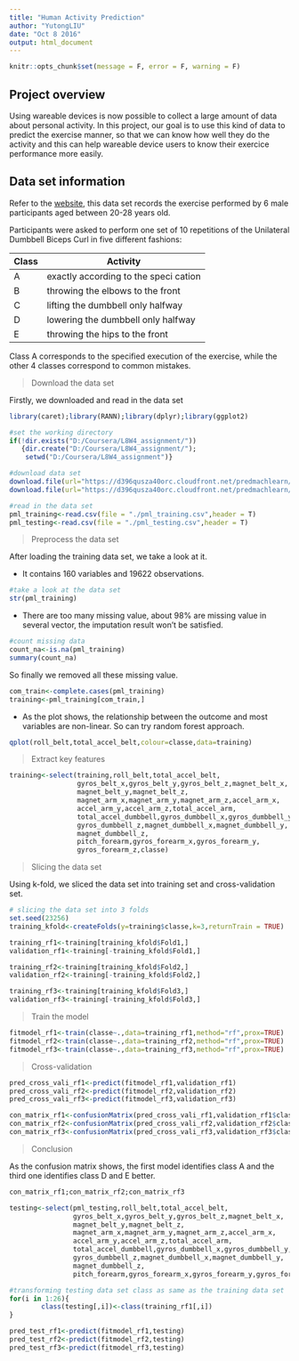 ---
title: "Human Activity Prediction"
author: "YutongLIU"
date: "Oct 8 2016"
output: html_document
---

```{r setup, include=FALSE}
knitr::opts_chunk$set(message = F, error = F, warning = F)
```

## Project overview
Using wareable devices is now possible to collect a large amount of data about personal activity. In this project, our goal is to use this kind of data to predict the exercise manner, so that we can know how well they do the activity and this can help wareable device users to know their exercice performance more easily.

## Data set information
Refer to the [website](http://groupware.les.inf.puc-rio.br/har), this data set records the exercise performed by 6 male participants aged between 20-28 years old.

Participants were asked to perform one set of 10 repetitions of the Unilateral Dumbbell Biceps Curl in  five different fashions: 

Class|Activity
-----|--------
A|exactly according to the speci cation 
B|throwing the elbows to the front
C|lifting the dumbbell only halfway
D|lowering the dumbbell only halfway
E|throwing the hips to the front

Class A corresponds to the specified execution of the exercise, while the other 4 classes correspond to common mistakes.

> Download the data set

Firstly, we downloaded and read in the data set 
```{R download_data}
library(caret);library(RANN);library(dplyr);library(ggplot2)

#set the working directory
if(!dir.exists("D:/Coursera/L8W4_assignment/"))
   {dir.create("D:/Coursera/L8W4_assignment/");
    setwd("D:/Coursera/L8W4_assignment")}

#download data set
download.file(url="https://d396qusza40orc.cloudfront.net/predmachlearn/pml-training.csv",destfile = "./pml_training.csv")
download.file(url="https://d396qusza40orc.cloudfront.net/predmachlearn/pml-testing.csv",destfile = "./pml_testing.csv")

#read in the data set
pml_training<-read.csv(file = "./pml_training.csv",header = T)
pml_testing<-read.csv(file = "./pml_testing.csv",header = T)
```

> Preprocess the data set

After loading the training data set, we take a look at it.

* It contains 160 variables and 19622 observations.

```{r glance of data set,results=F}
#take a look at the data set
str(pml_training)

```

* There are too many missing value, about 98% are missing value in several vector, the imputation result won't be satisfied.
```{R count missing data, results = FALSE}
#count missing data
count_na<-is.na(pml_training)
summary(count_na)

```

So finally we removed all these missing value.
```{R preprocess}
com_train<-complete.cases(pml_training)
training<-pml_training[com_train,]
```

* As the plot shows, the relationship between the outcome and most variables are non-linear. So can try random forest approach.

```{R plot, results=T}
qplot(roll_belt,total_accel_belt,colour=classe,data=training)
```

> Extract key features

```{R extract key features}
training<-select(training,roll_belt,total_accel_belt,
                 gyros_belt_x,gyros_belt_y,gyros_belt_z,magnet_belt_x,
                 magnet_belt_y,magnet_belt_z,
                 magnet_arm_x,magnet_arm_y,magnet_arm_z,accel_arm_x,
                 accel_arm_y,accel_arm_z,total_accel_arm,
                 total_accel_dumbbell,gyros_dumbbell_x,gyros_dumbbell_y,
                 gyros_dumbbell_z,magnet_dumbbell_x,magnet_dumbbell_y,
                 magnet_dumbbell_z,
                 pitch_forearm,gyros_forearm_x,gyros_forearm_y,
                 gyros_forearm_z,classe)

```

> Slicing the data set

Using k-fold, we sliced the data set into training set and cross-validation set.
```{R slicing data set}
# slicing the data set into 3 folds
set.seed(23256)
training_kfold<-createFolds(y=training$classe,k=3,returnTrain = TRUE)

training_rf1<-training[training_kfold$Fold1,]
validation_rf1<-training[-training_kfold$Fold1,]

training_rf2<-training[training_kfold$Fold2,]
validation_rf2<-training[-training_kfold$Fold2,]

training_rf3<-training[training_kfold$Fold3,]
validation_rf3<-training[-training_kfold$Fold3,]
```

> Train the model

```{R train the model}
fitmodel_rf1<-train(classe~.,data=training_rf1,method="rf",prox=TRUE)
fitmodel_rf2<-train(classe~.,data=training_rf2,method="rf",prox=TRUE)
fitmodel_rf3<-train(classe~.,data=training_rf3,method="rf",prox=TRUE)

```

> Cross-validation

```{R cross validation, results = FALSE}
pred_cross_vali_rf1<-predict(fitmodel_rf1,validation_rf1)
pred_cross_vali_rf2<-predict(fitmodel_rf2,validation_rf2)
pred_cross_vali_rf3<-predict(fitmodel_rf3,validation_rf3)

con_matrix_rf1<-confusionMatrix(pred_cross_vali_rf1,validation_rf1$classe)
con_matrix_rf2<-confusionMatrix(pred_cross_vali_rf2,validation_rf2$classe)
con_matrix_rf3<-confusionMatrix(pred_cross_vali_rf3,validation_rf3$classe)
```

> Conclusion

As the confusion matrix shows, the first model identifies class A and the third one identifies class D and E better.

```{R evaluation}
con_matrix_rf1;con_matrix_rf2;con_matrix_rf3
```


```{R test, results = FALSE}
testing<-select(pml_testing,roll_belt,total_accel_belt,
                gyros_belt_x,gyros_belt_y,gyros_belt_z,magnet_belt_x,
                magnet_belt_y,magnet_belt_z,
                magnet_arm_x,magnet_arm_y,magnet_arm_z,accel_arm_x,
                accel_arm_y,accel_arm_z,total_accel_arm,
                total_accel_dumbbell,gyros_dumbbell_x,gyros_dumbbell_y,
                gyros_dumbbell_z,magnet_dumbbell_x,magnet_dumbbell_y,
                magnet_dumbbell_z,
                pitch_forearm,gyros_forearm_x,gyros_forearm_y,gyros_forearm_z)

#transforming testing data set class as same as the training data set
for(i in 1:26){
        class(testing[,i])<-class(training_rf1[,i])
}

pred_test_rf1<-predict(fitmodel_rf1,testing)
pred_test_rf2<-predict(fitmodel_rf2,testing)
pred_test_rf3<-predict(fitmodel_rf3,testing)
```
